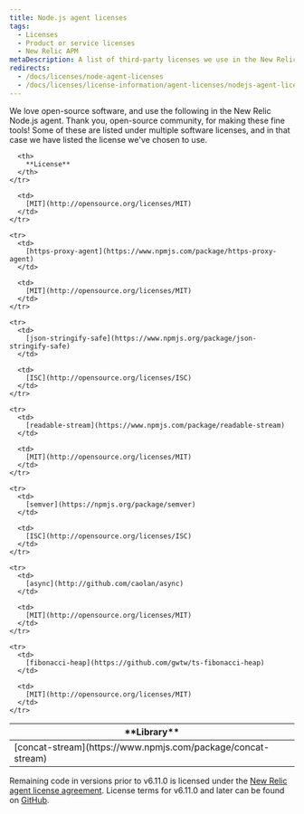 ```yaml
---
title: Node.js agent licenses
tags:
  - Licenses
  - Product or service licenses
  - New Relic APM
metaDescription: A list of third-party licenses we use in the New Relic Node.js agent.
redirects:
  - /docs/licenses/node-agent-licenses
  - /docs/licenses/license-information/agent-licenses/nodejs-agent-licenses
---
```


We love open-source software, and use the following in the New Relic Node.js agent. Thank you, open-source community, for making these fine tools! Some of these are listed under multiple software licenses, and in that case we have listed the license we've chosen to use.

<table>
  <thead>
    <tr>
      <th width={250}>
        **Library**
      </th>

      <th>
        **License**
      </th>
    </tr>
  </thead>

  <tbody>
    <tr>
      <td>
        [concat-stream](https://www.npmjs.com/package/concat-stream)
      </td>

      <td>
        [MIT](http://opensource.org/licenses/MIT)
      </td>
    </tr>

    <tr>
      <td>
        [https-proxy-agent](https://www.npmjs.com/package/https-proxy-agent)
      </td>

      <td>
        [MIT](http://opensource.org/licenses/MIT)
      </td>
    </tr>

    <tr>
      <td>
        [json-stringify-safe](https://www.npmjs.org/package/json-stringify-safe)
      </td>

      <td>
        [ISC](http://opensource.org/licenses/ISC)
      </td>
    </tr>

    <tr>
      <td>
        [readable-stream](https://www.npmjs.com/package/readable-stream)
      </td>

      <td>
        [MIT](http://opensource.org/licenses/MIT)
      </td>
    </tr>

    <tr>
      <td>
        [semver](https://npmjs.org/package/semver)
      </td>

      <td>
        [ISC](http://opensource.org/licenses/ISC)
      </td>
    </tr>

    <tr>
      <td>
        [async](http://github.com/caolan/async)
      </td>

      <td>
        [MIT](http://opensource.org/licenses/MIT)
      </td>
    </tr>

    <tr>
      <td>
        [fibonacci-heap](https://github.com/gwtw/ts-fibonacci-heap)
      </td>

      <td>
        [MIT](http://opensource.org/licenses/MIT)
      </td>
    </tr>
  </tbody>
</table>

Remaining code in versions prior to v6.11.0 is licensed under the [New Relic agent license agreement](/docs/licenses/license-information/other-licenses/new-relic-agent-license). License terms for v6.11.0 and later can be found on [GitHub](https://github.com/newrelic/node-newrelic/blob/main/LICENSE).
